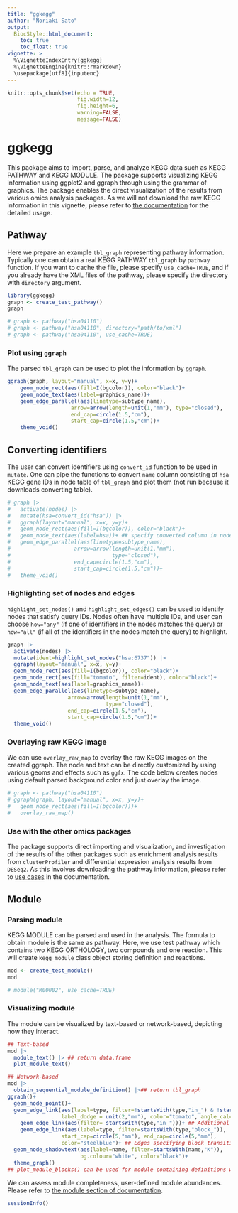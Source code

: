 ```yaml
---
title: "ggkegg"
author: "Noriaki Sato"
output:
  BiocStyle::html_document:
    toc: true
    toc_float: true
vignette: >
  %\VignetteIndexEntry{ggkegg}
  %\VignetteEngine{knitr::rmarkdown}
  \usepackage[utf8]{inputenc}
---
```


```r
knitr::opts_chunk$set(echo = TRUE,
                      fig.width=12,
                      fig.height=6,
                      warning=FALSE,
                      message=FALSE)
```

# ggkegg

This package aims to import, parse, and analyze KEGG data such as KEGG PATHWAY and KEGG MODULE. The package supports visualizing KEGG information using ggplot2 and ggraph through using the grammar of graphics. The package enables the direct visualization of the results from various omics analysis packages. As we will not download the raw KEGG information in this vignette, please refer to [the documentation](https://noriakis.github.io/software/ggkegg) for the detailed usage.

## Pathway

Here we prepare an example `tbl_graph` representing pathway information. Typically one can obtain a real KEGG PATHWAY `tbl_graph` by `pathway` function. If you want to cache the file, please specify `use_cache=TRUE`, and if you already have the XML files of the pathway, please specify the directory with `directory` argument.

```r
library(ggkegg)
graph <- create_test_pathway()
graph
```

```r
# graph <- pathway("hsa04110")
# graph <- pathway("hsa04110", directory="path/to/xml")
# graph <- pathway("hsa04110", use_cache=TRUE)
```

### Plot using `ggraph`

The parsed `tbl_graph` can be used to plot the information by `ggraph`.

```r
ggraph(graph, layout="manual", x=x, y=y)+
    geom_node_rect(aes(fill=I(bgcolor)), color="black")+
    geom_node_text(aes(label=graphics_name))+
    geom_edge_parallel(aes(linetype=subtype_name),
                    arrow=arrow(length=unit(1,"mm"), type="closed"),
                    end_cap=circle(1.5,"cm"),
                    start_cap=circle(1.5,"cm"))+
    theme_void()
```

## Converting identifiers

The user can convert identifiers using `convert_id` function to be used in `mutate`.
One can pipe the functions to convert `name` column consisting of `hsa` KEGG gene IDs in node table of `tbl_graph` and plot them (not run because it downloads converting table).

```r
# graph |>
#   activate(nodes) |>
#   mutate(hsa=convert_id("hsa")) |>
#   ggraph(layout="manual", x=x, y=y)+
#   geom_node_rect(aes(fill=I(bgcolor)), color="black")+
#   geom_node_text(aes(label=hsa))+ ## specify converted column in node table
#   geom_edge_parallel(aes(linetype=subtype_name),
#                    arrow=arrow(length=unit(1,"mm"),
#                                type="closed"),
#                    end_cap=circle(1.5,"cm"),
#                    start_cap=circle(1.5,"cm"))+
#   theme_void()
```

### Highlighting set of nodes and edges

`highlight_set_nodes()` and `highlight_set_edges()` can be used to identify nodes that satisfy query IDs. Nodes often have multiple IDs, and user can choose `how="any"` (if one of identifiers in the nodes matches the query) or `how="all"` (if all of the identifiers in the nodes match the query) to highlight.

```r
graph |>
  activate(nodes) |>
  mutate(ident=highlight_set_nodes("hsa:6737")) |>
  ggraph(layout="manual", x=x, y=y)+
  geom_node_rect(aes(fill=I(bgcolor)), color="black")+
  geom_node_rect(aes(fill="tomato", filter=ident), color="black")+
  geom_node_text(aes(label=graphics_name))+
  geom_edge_parallel(aes(linetype=subtype_name),
                   arrow=arrow(length=unit(1,"mm"),
                               type="closed"),
                   end_cap=circle(1.5,"cm"),
                   start_cap=circle(1.5,"cm"))+
  theme_void()
```


### Overlaying raw KEGG image

We can use `overlay_raw_map` to overlay the raw KEGG images on the created ggraph.
The node and text can be directly customized by using various geoms and effects such as `ggfx`.
The code below creates nodes using default parsed background color and just overlay the image.

```r
# graph <- pathway("hsa04110")
# ggraph(graph, layout="manual", x=x, y=y)+
#   geom_node_rect(aes(fill=I(bgcolor)))+
#   overlay_raw_map()
```


### Use with the other omics packages

The package supports direct importing and visualization, and investigation of the results of the other packages such as enrichment analysis results from `clusterProfiler` and differential expression analysis results from `DESeq2`. As this involves downloading the pathway information, please refer to [use cases](https://noriakis.github.io/software/ggkegg/usecases.html) in the documentation.

## Module


### Parsing module

KEGG MODULE can be parsed and used in the analysis. The formula to obtain module is the same as pathway. Here, we use test pathway which contains two KEGG ORTHOLOGY, two compounds and one reaction.
This will create `kegg_module` class object storing definition and reactions.

```r
mod <- create_test_module()
mod
```

```r
# module("M00002", use_cache=TRUE)
```

### Visualizing module

The module can be visualized by text-based or network-based, depicting how they interact.

```r
## Text-based
mod |>
  module_text() |> ## return data.frame
  plot_module_text()
```

```r
## Network-based
mod |>
  obtain_sequential_module_definition() |>## return tbl_graph
ggraph()+
  geom_node_point()+
  geom_edge_link(aes(label=type, filter=!startsWith(type,"in_") & !startsWith(type,"block_")),
                 label_dodge = unit(2,"mm"), color="tomato", angle_calc = "along")+
    geom_edge_link(aes(filter= startsWith(type,"in_")))+ ## Additional edges specifying grouped relationship
    geom_edge_link(aes(label=type, filter=startsWith(type,"block_")),
                 start_cap=circle(5,"mm"), end_cap=circle(5,"mm"),
                 color="steelblue")+ ## Edges specifying block transition
  geom_node_shadowtext(aes(label=name, filter=startsWith(name,"K")),
                       bg.colour="white", color="black")+
  theme_graph()
## plot_module_blocks() can be used for module containing definitions with multiple blocks
```

We can assess module completeness, user-defined module abundances. Please refer to [the module section of documentation](https://noriakis.github.io/software/ggkegg/module.html).

```r
sessionInfo()
```